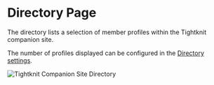 
# Directory Page

The directory lists a selection of member profiles within the Tightknit companion site.

The number of profiles displayed can be configured in the [Directory settings](/companion-site/profiles/directory).

![Tightknit Companion Site Directory](/tightknit-site/pages/directory.png)
